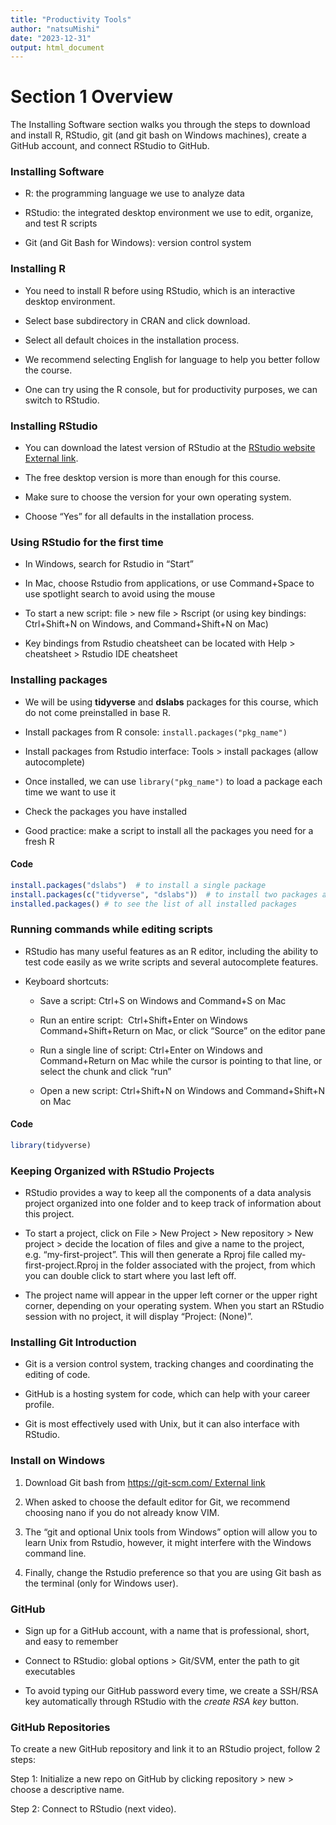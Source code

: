 ```yaml
---
title: "Productivity Tools"
author: "natsuMishi"
date: "2023-12-31"
output: html_document
---
```


# Section 1 Overview

The Installing Software section walks you through the steps to download and install R, RStudio, git (and git bash on Windows machines), create a GitHub account, and connect RStudio to GitHub.

### Installing Software 

-   R: the programming language we use to analyze data

-   RStudio: the integrated desktop environment we use to edit, organize, and test R scripts

-   Git (and Git Bash for Windows): version control system

### Installing R 

-   You need to install R before using RStudio, which is an interactive desktop environment.

-   Select base subdirectory in CRAN and click download.

-   Select all default choices in the installation process.

-   We recommend selecting English for language to help you better follow the course.

-   One can try using the R console, but for productivity purposes, we can switch to RStudio.

### Installing RStudio 

-   You can download the latest version of RStudio at the [RStudio website External link](https://www.rstudio.com/products/rstudio/download/).

-   The free desktop version is more than enough for this course.

-   Make sure to choose the version for your own operating system.

-   Choose "Yes" for all defaults in the installation process.

### Using RStudio for the first time 

-   In Windows, search for Rstudio in "Start"

-   In Mac, choose Rstudio from applications, or use Command+Space to use spotlight search to avoid using the mouse

-   To start a new script: file \> new file \> Rscript (or using key bindings: Ctrl+Shift+N on Windows, and Command+Shift+N on Mac)

-   Key bindings from Rstudio cheatsheet can be located with Help \> cheatsheet \> Rstudio IDE cheatsheet

### Installing packages 

-   We will be using **tidyverse** and **dslabs** packages for this course, which do not come preinstalled in base R.

-   Install packages from R console: `install.packages("pkg_name")`

-   Install packages from Rstudio interface: Tools \> install packages (allow autocomplete)

-   Once installed, we can use `library("pkg_name")` to load a package each time we want to use it

-   Check the packages you have installed

-   Good practice: make a script to install all the packages you need for a fresh R

#### Code

```r
install.packages("dslabs")  # to install a single package
install.packages(c("tidyverse", "dslabs")） # to install two packages at the same time
installed.packages() # to see the list of all installed packages
```

### Running commands while editing scripts 

-   RStudio has many useful features as an R editor, including the ability to test code easily as we write scripts and several autocomplete features.

-   Keyboard shortcuts:

    -   Save a script: Ctrl+S on Windows and Command+S on Mac

    -   Run an entire script:  Ctrl+Shift+Enter on Windows Command+Shift+Return on Mac, or click "Source" on the editor pane

    -   Run a single line of script: Ctrl+Enter on Windows and Command+Return on Mac while the cursor is pointing to that line, or select the chunk and click "run"

    -   Open a new script: Ctrl+Shift+N on Windows and Command+Shift+N on Mac

#### Code

```r
library(tidyverse)
```

### Keeping Organized with RStudio Projects 

-   RStudio provides a way to keep all the components of a data analysis project organized into one folder and to keep track of information about this project.

-   To start a project, click on File \> New Project \> New repository \> New project \> decide the location of files and give a name to the project, e.g. "my-first-project". This will then generate a Rproj file called my-first-project.Rproj in the folder associated with the project, from which you can double click to start where you last left off.

-   The project name will appear in the upper left corner or the upper right corner, depending on your operating system. When you start an RStudio session with no project, it will display "Project: (None)".

### Installing Git Introduction 

-   Git is a version control system, tracking changes and coordinating the editing of code.

-   GitHub is a hosting system for code, which can help with your career profile.

-   Git is most effectively used with Unix, but it can also interface with RStudio.

### Install on Windows

1.  Download Git bash from [https://git-scm.com/ External link](https://git-scm.com/)

2.   When asked to choose the default editor for Git, we recommend choosing nano if you do not already know VIM.

3.   The "git and optional Unix tools from Windows" option will allow you to learn Unix from Rstudio, however, it might interfere with the Windows command line.

4.   Finally, change the Rstudio preference so that you are using Git bash as the terminal (only for Windows user).

### GitHub 

-   Sign up for a GitHub account, with a name that is professional, short, and easy to remember

-   Connect to RStudio: global options \> Git/SVM, enter the path to git executables

-   To avoid typing our GitHub password every time, we create a SSH/RSA key automatically through RStudio with the *create RSA key* button.

### GitHub Repositories

To create a new GitHub repository and link it to an RStudio project, follow 2 steps:

Step 1: Initialize a new repo on GitHub by clicking repository \> new \> choose a descriptive name.

Step 2: Connect to RStudio (next video).
